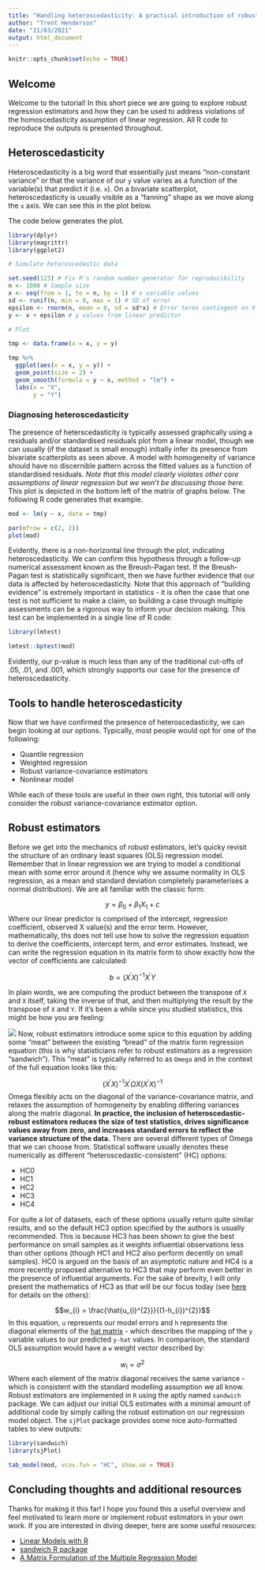 ```yaml
---
title: "Handling heteroscedasticity: A practical introduction of robust estimators"
author: "Trent Henderson"
date: "21/03/2021"
output: html_document
---
```


```r
knitr::opts_chunk$set(echo = TRUE)
```

## Welcome

Welcome to the tutorial! In this short piece we are going to explore robust regression estimators and how they can be used to address violations of the homoscedasticity assumption of linear regression. All R code to reproduce the outputs is presented throughout.

## Heteroscedasticity

Heteroscedasticity is a big word that essentially just means "non-constant variance" or that the variance of our `y` value varies as a function of the variable(s) that predict it (i.e. `x`). On a bivariate scatterplot, heteroscedasticity is usually visible as a "fanning" shape as we move along the `x` axis. We can see this in the plot below.

The code below generates the plot.

```r
library(dplyr)
library(magrittr)
library(ggplot2)

# Simulate heteroscedastic data

set.seed(123) # Fix R's random number generator for reproducibility
n <- 1000 # Sample size
x <- seq(from = 1, to = n, by = 1) # x variable values
sd <- runif(n, min = 0, max = 1) # SD of error
epsilon <- rnorm(n, mean = 0, sd = sd*x) # Error terms contingent on X
y <- x + epsilon # y values from linear predictor

# Plot

tmp <- data.frame(x = x, y = y)

tmp %>%
  ggplot(aes(x = x, y = y)) +
  geom_point(size = 2) +
  geom_smooth(formula = y ~ x, method = "lm") +
  labs(x = "X",
       y = "Y")
```

### Diagnosing heteroscedasticity

The presence of heterscedasticity is typically assessed graphically using a residuals and/or standardised residuals plot from a linear model, though we can usually (if the dataset is small enough) initially infer its presence from bivariate scatterplots as seen above. A model with homogeneity of variance should have no discernible pattern across the fitted values as a function of standardised residuals. *Note that this model clearly violates other core assumptions of linear regression but we won't be discussing those here.* This plot is depicted in the bottom left of the matrix of graphs below. The following R code generates that example.

```r
mod <- lm(y ~ x, data = tmp)

par(mfrow = c(2, 2))
plot(mod)
```

Evidently, there is a non-horizontal line through the plot, indicating heteroscedasticity. We can confirm this hypothesis through a follow-up numerical assessment known as the Breush-Pagan test. If the Breush-Pagan test is statistically significant, then we have further evidence that our data is affected by heteroscedasticity. Note that this approach of "building evidence" is extremely important in statistics - it is often the case that one test is not sufficient to make a claim, so building a case through multiple assessments can be a rigorous way to inform your decision making. This test can be implemented in a single line of R code:

```r
library(lmtest)

lmtest::bptest(mod) 
```

Evidently, our p-value is much less than any of the traditional cut-offs of .05, .01, and .001, which strongly supports our case for the presence of heteroscedasticity.

## Tools to handle heteroscedasticity

Now that we have confirmed the presence of heteroscedasticity, we can begin looking at our options. Typically, most people would opt for one of the following:

* Quantile regression
* Weighted regression
* Robust variance-covariance estimators
* Nonlinear model

While each of these tools are useful in their own right, this tutorial will only consider the robust variance-covariance estimator option.

## Robust estimators

Before we get into the mechanics of robust estimators, let's quicky revisit the structure of an ordinary least squares (OLS) regression model. Remember that in linear regression we are trying to model a conditional mean with some error around it (hence why we assume normality in OLS regression, as a mean and standard deviation completely parameterises a normal distribution). We are all familiar with the classic form:

$$y = \beta_{0} + \beta_{1}X_{1} + c$$
Where our linear predictor is comprised of the intercept, regression coefficient, observed X value(s) and the error term. However, mathematically, ths does not tell use how to solve the regression equation to derive the coefficients, intercept term, and error estimates. Instead, we can write the regression equation in its matrix form to show exactly how the vector of coefficients are calculated:

$$b = (X^{'}X)^{-1}X^{'}Y$$

In plain words, we are computing the product between the transpose of `X` and `X` itself, taking the inverse of that, and then multiplying the result by the transpose of `X` and `Y`. If it's been a while since you studied statistics, this might be how you are feeling:

![](meme.jpg)
Now, robust estimators introduce some spice to this equation by adding some "meat" between the existing "bread" of the matrix form regression equation (this is why statisticians refer to robust estimators as a regression "sandwich"). This "meat" is typically referred to as `Omega` and in the context of the full equation looks like this:

$$(X^{'}X)^{-1}X^{'}\Omega X (X^{'}X)^{-1}$$
Omega flexibly acts on the diagonal of the variance-covariance matrix, and relaxes the assumption of homogeneity by enabling differing variances along the matrix diagonal. **In practice, the inclusion of heteroscedastic-robust estimators reduces the size of test statistics, drives significance values away from zero, and increases standard errors to reflect the variance structure of the data.** There are several different types of Omega that we can choose from. Statistical software usually denotes these numerically as different "heteroscedastic-consistent" (HC) options:

* HC0
* HC1
* HC2
* HC3
* HC4

For quite a lot of datasets, each of these options usually return quite similar results, and so the default HC3 option specified by the authors is usually recommended. This is because HC3 has been shown to give the best performance on small samples as it weights influential observations less than other options (though HC1 and HC2 also perform decently on small samples). HC0 is argued on the basis of an asymptotic nature and HC4 is a more recently proposed alternative to HC3 that may perform even better in the presence of influential arguments. For the sake of brevity, I will only present the mathematics of HC3 as that will be our focus today (see [here](https://cran.r-project.org/web/packages/sandwich/vignettes/sandwich.pdf) for details on the others):

$$w_{i} = \frac{\hat{u_{i}^{2}}}{(1-h_{i})^{2}}$$
In this equation, `u` represents our model errors and `h` represents the diagonal elements of the [hat matrix](https://en.wikipedia.org/wiki/Projection_matrix)  - which describes the mapping of the `y` variable values to our predicted `y-hat` values. In comparison, the standard OLS assumption would have a `w` weight vector described by:

$$w_{i} = \sigma^{2}$$
Where each element of the matrix diagonal receives the same variance - which is consistent with the standard modelling assumption we all know. Robust estimators are implemented in `R` using the aptly named `sandwich` package. We can adjust our initial OLS estimates with a minimal amount of additional code by simply calling the robust estimation on our regression model object. The `sjPlot` package provides some nice auto-formatted tables to view outputs:

```r
library(sandwich)
library(sjPlot)

tab_model(mod, vcov.fun = "HC", show.se = TRUE)
```

## Concluding thoughts and additional resources

Thanks for making it this far! I hope you found this a useful overview and feel motivated to learn more or implement robust estimators in your own work. If you are interested in diving deeper, here are some useful resources:

* [Linear Models with R](http://www.utstat.toronto.edu/~brunner/books/LinearModelsWithR.pdf)
* [sandwich R package](https://cran.r-project.org/web/packages/sandwich/vignettes/sandwich.pdf)
* [A Matrix Formulation of the Multiple Regression Model](https://online.stat.psu.edu/stat462/node/132/)
